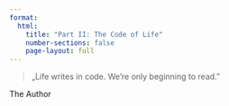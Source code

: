 ```yaml
---
format:
  html:
    title: "Part II: The Code of Life"
    number-sections: false
    page-layout: full
---
```


::: quote-page
<blockquote class="quote-large">
„Life writes in code. We’re only beginning to read.”
</blockquote>
<footer class="blockquote-footer">The Author</footer>
:::